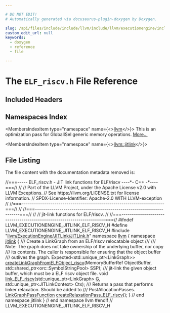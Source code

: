 ```yaml
---

# DO NOT EDIT!
# Automatically generated via docusaurus-plugin-doxygen by Doxygen.

slug: /api/files/include/include/llvm/include/llvm/executionengine/include/llvm/executionengine/jitlink/elf-riscv-h
custom_edit_url: null
keywords:
  - doxygen
  - reference
  - file

---
```





# The `ELF_riscv.h` File Reference

<DoxygenPage pluginConfig={pluginConfig}>



## Included Headers

<IncludesList>
<IncludesListItem
  filePath="llvm/ExecutionEngine/JITLink/JITLink.h"
  permalink="/docs/api/files/include/include/llvm/include/llvm/executionengine/include/llvm/executionengine/jitlink/jitlink-h"
  isLocal="true" />
</IncludesList>

## Namespaces Index

<MembersIndex>

<MembersIndexItem
  type="namespace"
  name={<><a href="/docs/api/namespaces/llvm">llvm</a></>}>
This is an optimization pass for GlobalISel generic memory operations. <a href="/docs/api/namespaces/llvm/#details">More...</a>
</MembersIndexItem>

<MembersIndexItem
  type="namespace"
  name={<><a href="/docs/api/namespaces/llvm/jitlink">llvm::jitlink</a></>}>
</MembersIndexItem>

</MembersIndex>


## File Listing

The file content with the documentation metadata removed is:

<ProgramListing>

<Link id="l00001" /><CodeLine lineNumber="1"><Highlight kind="comment">//===----- ELF&#95;riscv.h - JIT link functions for ELF/riscv ----&#42;- C++ -&#42;----===//</Highlight><Highlight kind="normal"></Highlight></CodeLine>
<Link id="l00002" /><CodeLine lineNumber="2"><Highlight kind="normal"></Highlight><Highlight kind="comment">//</Highlight><Highlight kind="normal"></Highlight></CodeLine>
<Link id="l00003" /><CodeLine lineNumber="3"><Highlight kind="normal"></Highlight><Highlight kind="comment">// Part of the LLVM Project, under the Apache License v2.0 with LLVM Exceptions.</Highlight><Highlight kind="normal"></Highlight></CodeLine>
<Link id="l00004" /><CodeLine lineNumber="4"><Highlight kind="normal"></Highlight><Highlight kind="comment">// See https://llvm.org/LICENSE.txt for license information.</Highlight><Highlight kind="normal"></Highlight></CodeLine>
<Link id="l00005" /><CodeLine lineNumber="5"><Highlight kind="normal"></Highlight><Highlight kind="comment">// SPDX-License-Identifier: Apache-2.0 WITH LLVM-exception</Highlight><Highlight kind="normal"></Highlight></CodeLine>
<Link id="l00006" /><CodeLine lineNumber="6"><Highlight kind="normal"></Highlight><Highlight kind="comment">//</Highlight><Highlight kind="normal"></Highlight></CodeLine>
<Link id="l00007" /><CodeLine lineNumber="7"><Highlight kind="normal"></Highlight><Highlight kind="comment">//===----------------------------------------------------------------------===//</Highlight><Highlight kind="normal"></Highlight></CodeLine>
<Link id="l00008" /><CodeLine lineNumber="8"><Highlight kind="normal"></Highlight><Highlight kind="comment">//</Highlight><Highlight kind="normal"></Highlight></CodeLine>
<Link id="l00009" /><CodeLine lineNumber="9"><Highlight kind="normal"></Highlight><Highlight kind="comment">//===----------------------------------------------------------------------===//</Highlight><Highlight kind="normal"></Highlight></CodeLine>
<Link id="l00010" /><CodeLine lineNumber="10"><Highlight kind="normal"></Highlight><Highlight kind="comment">//</Highlight><Highlight kind="normal"></Highlight></CodeLine>
<Link id="l00011" /><CodeLine lineNumber="11"><Highlight kind="normal"></Highlight><Highlight kind="comment">// jit-link functions for ELF/riscv.</Highlight><Highlight kind="normal"></Highlight></CodeLine>
<Link id="l00012" /><CodeLine lineNumber="12"><Highlight kind="normal"></Highlight><Highlight kind="comment">//</Highlight><Highlight kind="normal"></Highlight></CodeLine>
<Link id="l00013" /><CodeLine lineNumber="13"><Highlight kind="normal"></Highlight><Highlight kind="comment">//===----------------------------------------------------------------------===//</Highlight><Highlight kind="normal"></Highlight></CodeLine>
<Link id="l00014" /><CodeLine lineNumber="14"><Highlight kind="normal"></Highlight></CodeLine>
<Link id="l00015" /><CodeLine lineNumber="15"><Highlight kind="normal"></Highlight><Highlight kind="preprocessor">#ifndef LLVM&#95;EXECUTIONENGINE&#95;JITLINK&#95;ELF&#95;RISCV&#95;H</Highlight><Highlight kind="normal"></Highlight></CodeLine>
<Link id="l00016" /><CodeLine lineNumber="16"><Highlight kind="normal"></Highlight><Highlight kind="preprocessor">#define LLVM&#95;EXECUTIONENGINE&#95;JITLINK&#95;ELF&#95;RISCV&#95;H</Highlight><Highlight kind="normal"></Highlight></CodeLine>
<Link id="l00017" /><CodeLine lineNumber="17"><Highlight kind="normal"></Highlight></CodeLine>
<Link id="l00018" /><CodeLine lineNumber="18"><Highlight kind="normal"></Highlight><Highlight kind="preprocessor">#include &quot;<a href="/docs/api/files/include/include/llvm/include/llvm/executionengine/include/llvm/executionengine/jitlink/jitlink-h">llvm/ExecutionEngine/JITLink/JITLink.h</a>&quot;</Highlight><Highlight kind="normal"></Highlight></CodeLine>
<Link id="l00019" /><CodeLine lineNumber="19"><Highlight kind="normal"></Highlight></CodeLine>
<Link id="l00020" /><CodeLine lineNumber="20"><Highlight kind="normal"></Highlight><Highlight kind="keyword">namespace </Highlight><Highlight kind="normal"><a href="/docs/api/namespaces/llvm">llvm</a> &#123;</Highlight></CodeLine>
<Link id="l00021" /><CodeLine lineNumber="21"><Highlight kind="normal"></Highlight><Highlight kind="keyword">namespace </Highlight><Highlight kind="normal"><a href="/docs/api/namespaces/llvm/jitlink">jitlink</a> &#123;</Highlight></CodeLine>
<Link id="l00022" /><CodeLine lineNumber="22"><Highlight kind="normal"></Highlight><Highlight kind="comment"></Highlight></CodeLine>
<Link id="l00023" /><CodeLine lineNumber="23"><Highlight kind="comment">/// Create a LinkGraph from an ELF/riscv relocatable object</Highlight></CodeLine>
<Link id="l00024" /><CodeLine lineNumber="24"><Highlight kind="comment">///</Highlight></CodeLine>
<Link id="l00025" /><CodeLine lineNumber="25"><Highlight kind="comment">/// Note: The graph does not take ownership of the underlying buffer, nor copy</Highlight></CodeLine>
<Link id="l00026" /><CodeLine lineNumber="26"><Highlight kind="comment">/// its contents. The caller is responsible for ensuring that the object buffer</Highlight></CodeLine>
<Link id="l00027" /><CodeLine lineNumber="27"><Highlight kind="comment">/// outlives the graph.</Highlight><Highlight kind="normal"></Highlight></CodeLine>
<Link id="l00028" /><CodeLine lineNumber="28"><Highlight kind="normal">Expected&lt;std::unique&#95;ptr&lt;LinkGraph&gt;&gt;</Highlight></CodeLine>
<Link id="l00029" /><CodeLine lineNumber="29"><Highlight kind="normal"><a href="/docs/api/namespaces/llvm/jitlink/#a1f68b000ad84d40757482a867e804ce9">createLinkGraphFromELFObject&#95;riscv</a>(MemoryBufferRef ObjectBuffer,</Highlight></CodeLine>
<Link id="l00030" /><CodeLine lineNumber="30"><Highlight kind="normal">                                   std::shared&#95;ptr&lt;orc::SymbolStringPool&gt; SSP);</Highlight></CodeLine>
<Link id="l00031" /><CodeLine lineNumber="31"><Highlight kind="normal"></Highlight><Highlight kind="comment"></Highlight></CodeLine>
<Link id="l00032" /><CodeLine lineNumber="32"><Highlight kind="comment">/// jit-link the given object buffer, which must be a ELF riscv object file.</Highlight><Highlight kind="normal"></Highlight></CodeLine>
<Link id="l00033" /><CodeLine lineNumber="33"><Highlight kind="normal"></Highlight><Highlight kind="keywordtype">void</Highlight><Highlight kind="normal"> <a href="/docs/api/namespaces/llvm/jitlink/#acfaec788ed9ebbc0ffe5b591c3d3e5f6">link&#95;ELF&#95;riscv</a>(std::unique&#95;ptr&lt;LinkGraph&gt; <a href="/docs/api/files/lib/lib/support/md5-cpp/#ad96b7cf3182ce2ba85e5a7a93b12c441">G</a>,</Highlight></CodeLine>
<Link id="l00034" /><CodeLine lineNumber="34"><Highlight kind="normal">                    std::unique&#95;ptr&lt;JITLinkContext&gt; Ctx);</Highlight></CodeLine>
<Link id="l00035" /><CodeLine lineNumber="35"><Highlight kind="normal"></Highlight><Highlight kind="comment"></Highlight></CodeLine>
<Link id="l00036" /><CodeLine lineNumber="36"><Highlight kind="comment">/// Returns a pass that performs linker relaxation. Should be added to</Highlight></CodeLine>
<Link id="l00037" /><CodeLine lineNumber="37"><Highlight kind="comment">/// PostAllocationPasses.</Highlight><Highlight kind="normal"></Highlight></CodeLine>
<Link id="l00038" /><CodeLine lineNumber="38"><Highlight kind="normal"><a href="/docs/api/namespaces/llvm/jitlink/#a00c066d790481f29c26588193ee3a35e">LinkGraphPassFunction</a> <a href="/docs/api/namespaces/llvm/jitlink/#ab230d583ff570e49b6ee20514c2a4a9e">createRelaxationPass&#95;ELF&#95;riscv</a>();</Highlight></CodeLine>
<Link id="l00039" /><CodeLine lineNumber="39"><Highlight kind="normal"></Highlight></CodeLine>
<Link id="l00040" /><CodeLine lineNumber="40"><Highlight kind="normal">&#125; </Highlight><Highlight kind="comment">// end namespace jitlink</Highlight><Highlight kind="normal"></Highlight></CodeLine>
<Link id="l00041" /><CodeLine lineNumber="41"><Highlight kind="normal">&#125; </Highlight><Highlight kind="comment">// end namespace llvm</Highlight><Highlight kind="normal"></Highlight></CodeLine>
<Link id="l00042" /><CodeLine lineNumber="42"><Highlight kind="normal"></Highlight></CodeLine>
<Link id="l00043" /><CodeLine lineNumber="43"><Highlight kind="normal"></Highlight><Highlight kind="preprocessor">#endif </Highlight><Highlight kind="comment">// LLVM&#95;EXECUTIONENGINE&#95;JITLINK&#95;ELF&#95;RISCV&#95;H</Highlight><Highlight kind="normal"></Highlight></CodeLine>

</ProgramListing>


</DoxygenPage>
